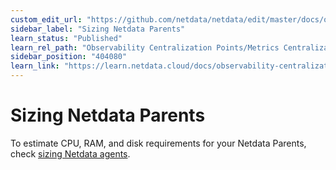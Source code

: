 ```yaml
---
custom_edit_url: "https://github.com/netdata/netdata/edit/master/docs/observability-centralization-points/metrics-centralization-points/sizing-netdata-parents.md"
sidebar_label: "Sizing Netdata Parents"
learn_status: "Published"
learn_rel_path: "Observability Centralization Points/Metrics Centralization Points (Netdata Parents)"
sidebar_position: "404080"
learn_link: "https://learn.netdata.cloud/docs/observability-centralization-points/metrics-centralization-points-(netdata-parents)/sizing-netdata-parents"
---
```


# Sizing Netdata Parents

To estimate CPU, RAM, and disk requirements for your Netdata Parents, check [sizing Netdata agents](sizing-netdata-agents-and-parents.md).
